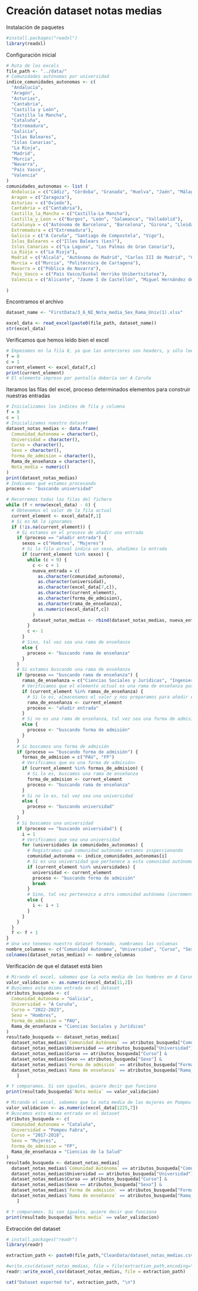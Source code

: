 # Creación dataset notas medias
Instalación de paquetes
```r
#install.packages("readxl")
library(readxl)
```

Configuración inicial

```r
# Ruta de los excels
file_path <- "../data/"
# Comunidades autónomas por universidad
indice_comunidades_autonomas <- c(
  "Andalucía",
  "Aragón",
  "Asturias",
  "Cantabria",
  "Castilla y León",
  "Castilla la Mancha",
  "Cataluña",
  "Extremadura",
  "Galicia",
  "Islas Baleares",
  "Islas Canarias",
  "La Rioja",
  "Madrid",
  "Murcia",
  "Navarra",
  "País Vasco",
  "Valencia"
)
comunidades_autonomas <- list (
  Andalucia = c("Cádiz", "Córdoba", "Granada", "Huelva", "Jaén", "Málaga", "Pablo de Olavide", "Sevilla"),
  Aragon = c("Zaragoza"),
  Asturias = c("Oviedo"),
  Cantabria = c("Cantabria"),
  Castilla_la_Mancha = c("Castilla-La Mancha"),
  Castilla_y_Leon = c("Burgos", "León", "Salamanca", "Valladolid"),
  Catalunya = c("Autónoma de Barcelona", "Barcelona", "Girona", "Lleida", "Politécnica de Catalunya", "Pompeu Fabra", "Rovira i Virgili"),
  Extremadura = c("Extremadura"),
  Galicia = c("A Coruña", "Santiago de Compostela", "Vigo"),
  Islas_Baleares = c("Illes Balears (Les)"),
  Islas_Canarias = c("La Laguna", "Las Palmas de Gran Canaria"),
  La_Rioja = c("La Rioja"),
  Madrid = c("Alcalá", "Autónoma de Madrid", "Carlos III de Madrid", "Complutense de Madrid", "Politécnica de Madrid", "Rey Juan Carlos"),
  Murcia = c("Murcia", "Politécnica de Cartagena"),
  Navarra = c("Pública de Navarra"),
  Pais_Vasco = c("País Vasco/Euskal Herriko Unibertsitatea"),
  Valencia = c("Alicante", "Jaume I de Castellón", "Miguel Hernández de Elche", "Politècnica de València", "València (Estudi General)")
  
)
```

Encontramos el archivo
```r
dataset_name <- "FirstData/3_6_NI_Nota_media_Sex_Rama_Univ(1).xlsx"

excel_data <- read_excel(paste0(file_path, dataset_name))
str(excel_data)
```

Verificamos que hemos leído bien el excel
```r
# Empezamos en la fila 8, ya que las anteriores son headers, y sólo leemos la primera columna
f = 8
c = 1
current_element <- excel_data[f,c]
print(current_element)
# El elemento impreso por pantalla debería ser A Coruña
```

Iteramos las filas del excel, proceso determinados elementos para construir nuestras entradas
```r
# Inicializamos los índices de fila y columna
f = 8
c = 1
# Inicializamos nuestro dataset
dataset_notas_medias <- data.frame(
  Comunidad_Autonoma = character(),
  Universidad = character(),
  Curso = character(),
  Sexo = character(),
  Forma_de_admision = character(),
  Rama_de_enseñanza = character(),
  Nota_media = numeric()
)
print(dataset_notas_medias)
# Indicamos qué estamos procesando
proceso <- "buscando universidad"

# Recorremos todas las filas del fichero
while (f < nrow(excel_data) - 6) {
  # Obtenemos el valor de la fila actual
  current_element <- excel_data[f,1]
  # Si es NA lo ignoramos
  if (!is.na(current_element)) {
    # Si estamos en el proceso de añadir una entrada
    if (proceso == "añadir entrada") {
      sexos = c("Hombres", "Mujeres")
      # Si la fila actual indica un sexo, añadimos la entrada
      if (current_element %in% sexos) {
        while (c < 9) {
          c <- c + 1
          nueva_entrada = c(
            as.character(comunidad_autonoma),
            as.character(universidad),
            as.character(excel_data[7,c]),
            as.character(current_element),
            as.character(forma_de_admision),
            as.character(rama_de_enseñanza),
            as.numeric(excel_data[f,c])
          )
          dataset_notas_medias <- rbind(dataset_notas_medias, nueva_entrada)
        }
        c <- 1
      }
      # Sino, tal vez sea una rama de enseñanza
      else {
        proceso <- "buscando rama de enseñanza"
      }
    }
    # Si estamos buscando una rama de enseñanza
    if (proceso == "buscando rama de enseñanza") {
      ramas_de_enseñanza = c("Ciencias Sociales y Jurídicas", "Ingeniería y Arquitectura", "Artes y Humanidades", "Ciencias de la Salud", "Ciencias")
      # Verificamos que el elemento actual es una rama de enseñanza posible
      if (current_element %in% ramas_de_enseñanza) {
        # Si lo es, almacenamos el valor y nos preparamos para añadir entradas a la tabla
        rama_de_enseñanza <- current_element
        proceso <- "añadir entrada"
      }
      # Si no es una rama de enseñanza, tal vez sea una forma de admisión
      else {
        proceso <- "buscando forma de admisión"
      }
    }
    # Si buscamos una forma de admisión
    if (proceso == "buscando forma de admisión") {
      formas_de_admision = c("PAU", "FP")
      # Verificamos que es una forma de admisión>
      if (current_element %in% formas_de_admision) {
        # Si lo es, buscamos una rama de enseñanza
        forma_de_admision <- current_element
        proceso <- "buscando rama de enseñanza"
      }
      # Si no lo es, tal vez sea una universidad
      else {
        proceso <- "buscando universidad"
      }
    }
    # Si buscamos una universidad
    if (proceso == "buscando universidad") {
      i = 1
      # Verificamos que sea una universidad
      for (universidades in comunidades_autonomas) {
        # Registramos qué comunidad autónoma estamos inspeccionando
        comunidad_autonoma <- indice_comunidades_autonomas[i]
        # Si es una universidad que pertenece a esta comunidad autónoma, empezamos a buscar           forma de admisión
        if (current_element %in% universidades) {
          universidad <- current_element
          proceso <- "buscando forma de admisión"
          break
        }
        # Sino, tal vez pertenezca a otra comunidad autónoma (incrementamos el índice para           pasar a la siguiente comunidad autónoma)
        else {
          i <- i + 1
        }
      }
    }
  }
  f <- f + 1
}
# Una vez tenemos nuestro dataset formado, nombramos las columnas
nombre_columnas <- c("Comunidad Autónoma", "Universidad", "Curso", "Sexo", "Forma de admisión" , "Rama de enseñanza", "Nota media")
colnames(dataset_notas_medias) <- nombre_columnas
```

Verificación de que el dataset está bien
```r

# Mirando el excel, sabemos que la nota media de los hombres en A Coruña en 2022-2023 en la PAU en la rama de Ciencias Sociales y Jurídicas es de 9.67
valor_validacion <- as.numeric(excel_data[11,2])
# Buscamos esta misma entrada en el dataset
atributos_busqueda <- c(
  Comunidad_Autonoma = "Galicia",
  Universidad = "A Coruña",
  Curso = "2022-2023",
  Sexo = "Hombres",
  Forma_de_admision = "PAU",
  Rama_de_enseñanza = "Ciencias Sociales y Jurídicas"
)
resultado_busqueda <- dataset_notas_medias[
  dataset_notas_medias$`Comunidad Autónoma` == atributos_busqueda["Comunidad_Autonoma"] &
  dataset_notas_medias$Universidad == atributos_busqueda["Universidad"] & 
  dataset_notas_medias$Curso == atributos_busqueda["Curso"] & 
  dataset_notas_medias$Sexo == atributos_busqueda["Sexo"] & 
  dataset_notas_medias$`Forma de admisión` == atributos_busqueda["Forma_de_admision"] & 
  dataset_notas_medias$`Rama de enseñanza` == atributos_busqueda["Rama_de_enseñanza"],
    ]

# Y comparamos. Si son iguales, quiere decir que funciona
print(resultado_busqueda$`Nota media` == valor_validacion)

```

```r

# Mirando el excel, sabemos que la nota media de las mujeres en Pompeu Fabra en 2017-2018 en la FP en la rama de Ciencias de la Salud es de 8.91
valor_validacion <- as.numeric(excel_data[1225,7])
# Buscamos esta misma entrada en el dataset
atributos_busqueda <- c(
  Comunidad_Autonoma = "Cataluña",
  Universidad = "Pompeu Fabra",
  Curso = "2017-2018",
  Sexo = "Mujeres",
  Forma_de_admision = "FP",
  Rama_de_enseñanza = "Ciencias de la Salud"
)
resultado_busqueda <- dataset_notas_medias[
  dataset_notas_medias$`Comunidad Autónoma` == atributos_busqueda["Comunidad_Autonoma"] &
  dataset_notas_medias$Universidad == atributos_busqueda["Universidad"] & 
  dataset_notas_medias$Curso == atributos_busqueda["Curso"] & 
  dataset_notas_medias$Sexo == atributos_busqueda["Sexo"] & 
  dataset_notas_medias$`Forma de admisión` == atributos_busqueda["Forma_de_admision"] & 
  dataset_notas_medias$`Rama de enseñanza` == atributos_busqueda["Rama_de_enseñanza"],
    ]

# Y comparamos. Si son iguales, quiere decir que funciona
print(resultado_busqueda$`Nota media` == valor_validacion)

```

Extracción del dataset
```r
# install.packages("readr")
library(readr)

extraction_path <- paste0(file_path,"CleanData/dataset_notas_medias.csv")

#write.csv(dataset_notas_medias, file = file(extraction_path,encoding="UTF-8"), fileEncoding = "UTF-8")
readr::write_excel_csv(dataset_notas_medias, file = extraction_path)

cat("Dataset exported to", extraction_path, "\n")
```